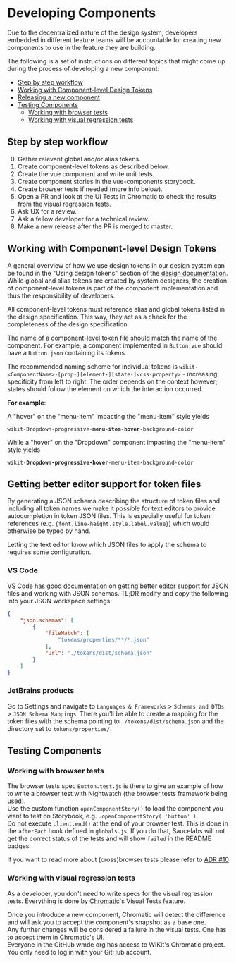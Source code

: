 
<Meta title="Documentation/How to create reusable components/Developing Components" />


# Developing Components

Due to the decentralized nature of the design system, developers embedded in different feature teams will be accountable for creating new components to use in the feature they are building.

The following is a set of instructions on different topics that might come up during the process of developing a new component:

* [Step by step workflow](#step-by-step-workflow)<br/>
* [Working with Component-level Design Tokens](#working-with-component-level-design-tokens)<br/>
* [Releasing a new component](#releasing-a-new-component)<br/>
* [Testing Components](#testing-components)<br/>
    * [Working with browser tests](#working-with-browser-tests)<br/>
    * [Working with visual regression tests](#working-with-visual-regression-tests)<br/>

## Step by step workflow

0. Gather relevant global and/or alias tokens.
0. Create component-level tokens as described below.
0. Create the vue component and write unit tests.
0. Create component stories in the vue-components storybook.
0. Create browser tests if needed (more info below).
0. Open a PR and look at the UI Tests in Chromatic to check the results from the visual regression tests.
0. Ask UX for a review.
0. Ask a fellow developer for a technical review.
0. Make a new release after the PR is merged to master.


## Working with Component-level Design Tokens

A general overview of how we use design tokens in our design system can be found in the "Using design tokens" section of the [design documentation](?path=/story/documentation-how-to-create-reusable-components-designing-components--page). While global and alias tokens are created by system designers, the creation of component-level tokens is part of the component implementation and thus the responsibility of developers.

All component-level tokens must reference alias and global tokens listed in the design specification. This way, they act as a check for the completeness of the design specification.

The name of a component-level token file should match the name of the component. For example, a component implemented in `Button.vue` should have a `Button.json` containing its tokens.

The recommended naming scheme for individual tokens is `wikit-<ComponentName>-[prop-][element-][state-]<css-property>` - increasing specificity from left to right. The order depends on the context however; states should follow the element on which the interaction occurred.

**For example**: 

A "hover" on the "menu-item" impacting the "menu-item" style yields 

<code>wikit-Dropdown-progressive-<strong>menu-item-hover</strong>-background-color</code>
  
While a "hover" on the "Dropdown" component impacting the "menu-item" style yields

<code>wikit-<strong>Dropdown-progressive-hover</strong>-menu-item-background-color</code>

## Getting better editor support for token files

By generating a JSON schema describing the structure of token files and including all token names we make it possible for text editors to provide autocompletion in token JSON files. This is especially useful for token references (e.g. `{font.line-height.style.label.value}`) which would otherwise be typed by hand.

Letting the text editor know which JSON files to apply the schema to requires some configuration.

### VS Code

VS Code has good [documentation](https://code.visualstudio.com/docs/languages/json#_json-schemas-and-settings) on getting better editor support for JSON files and working with JSON schemas. TL;DR modify and copy the following into your JSON workspace settings:

```json
{
    "json.schemas": [
        {
            "fileMatch": [
                "tokens/properties/**/*.json"
            ],
            "url": "./tokens/dist/schema.json"
        }
    ]
}
```

### JetBrains products
Go to Settings and navigate to `Languages & Frameworks` > `Schemas and DTDs` >  `JSON Schema Mappings`. There you'll be able to create a mapping for the token files with the schema pointing to `./tokens/dist/schema.json` and the directory set to `tokens/properties/`.

## Testing Components

### Working with browser tests

The browser tests spec `Button.test.js` is there to give an example of how to write a browser test with Nightwatch (the browser tests framework being used).  
Use the custom function `openComponentStory()` to load the component you want to test on Storybook, e.g. `.openComponentStory( 'button' )`.  
Do not execute `client.end()` at the end of your browser test. This is done in the `afterEach` hook defined in `globals.js`. If you do that, Saucelabs will not get the correct status of the tests and will show `failed` in the README badges.

If you want to read more about (cross)browser tests please refer to [ADR #10](?path=/story/documentation-decisions-and-adrs-adrs-10-browser-testing--page)

### Working with visual regression tests

As a developer, you don't need to write specs for the visual regression tests. Everything is done by [Chromatic](https://www.chromatic.com/library?appId=5efdb3b5f65950002286285d)'s Visual Tests feature.

Once you introduce a new component, Chromatic will detect the difference and will ask you to accept the component's snapshot as a base one.  
Any further changes will be considered a failure in the visual tests. One has to accept them in Chromatic's UI.  
Everyone in the GitHub wmde org has access to WiKit's Chromatic project. You only need to log in with your GitHub account.
